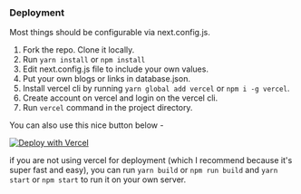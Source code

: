 ### Deployment

Most things should be configurable via next.config.js.

1. Fork the repo. Clone it locally.
2. Run `yarn install` or `npm install`
3. Edit next.config.js file to include your own values.
4. Put your own blogs or links in database.json.
5. Install vercel cli by running `yarn global add vercel` or `npm i -g vercel`.
6. Create account on vercel and login on the vercel cli.
7. Run `vercel` command in the project directory.

You can also use this nice button below -

[![Deploy with Vercel](https://vercel.com/button)](https://vercel.com/import/project?template=https://github.com/searchableguy/awesomeblog.club)

if you are not using vercel for deployment (which I recommend because it's super fast and easy), you can run `yarn build` or `npm run build` and `yarn start` or `npm start` to run it on your own server.
